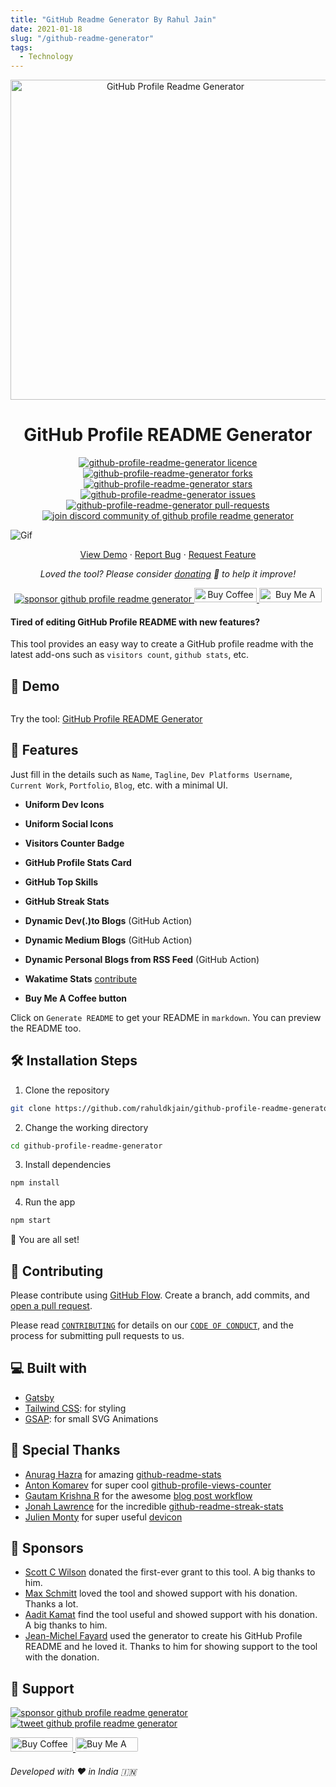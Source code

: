 ```yaml
---
title: "GitHub Readme Generator By Rahul Jain"
date: 2021-01-18
slug: "/github-readme-generator"
tags:
  - Technology
---
```


<p align="center">
    <a href="https://rahuldkjain.github.io/gh-profile-readme-generator">
        <img alt="GitHub Profile Readme Generator" src="mdg.png" width="512"/>
    </a>
</p>
<h1 align="center">
    GitHub Profile README Generator
</h1>

<p align="center">
    <a href="https://github.com/rahuldkjain/github-profile-readme-generator/blob/master/LICENSE" target="blank">
        <img src="https://img.shields.io/github/license/rahuldkjain/github-profile-readme-generator?style=flat-square"
             alt="github-profile-readme-generator licence"/>
    </a>
    <a href="https://github.com/rahuldkjain/github-profile-readme-generator/fork" target="blank">
        <img src="https://img.shields.io/github/forks/rahuldkjain/github-profile-readme-generator?style=flat-square"
             alt="github-profile-readme-generator forks"/>
    </a>
    <a href="https://github.com/rahuldkjain/github-profile-readme-generator/stargazers" target="blank">
        <img src="https://img.shields.io/github/stars/rahuldkjain/github-profile-readme-generator?style=flat-square"
             alt="github-profile-readme-generator stars"/>
    </a>
    <a href="https://github.com/rahuldkjain/github-profile-readme-generator/issues" target="blank">
        <img src="https://img.shields.io/github/issues/rahuldkjain/github-profile-readme-generator?style=flat-square"
             alt="github-profile-readme-generator issues"/>
    </a>
    <a href="https://github.com/rahuldkjain/github-profile-readme-generator/pulls" target="blank">
        <img src="https://img.shields.io/github/issues-pr/rahuldkjain/github-profile-readme-generator?style=flat-square"
             alt="github-profile-readme-generator pull-requests"/>
    </a>
    <a href="https://discord.gg/HHMs7Eg" target="blank">
        <img
            src="https://img.shields.io/discord/735303195105951764?label=Join%20Community&logo=discord&style=flat-square"
            alt="join discord community of github profile readme generator"/>
    </a>
</p>

![Gif](https://github.com/tamojit-123/github-profile-readme-generator/raw/master/src/images/github-profile-readme-generator.gif)

<p align="center">
    <a href="https://rahuldkjain.github.io/gh-profile-readme-generator" target="blank">View Demo</a>
    ·
    <a href="https://github.com/rahuldkjain/github-profile-readme-generator/issues/new/choose">Report Bug</a>
    ·
    <a href="https://github.com/rahuldkjain/github-profile-readme-generator/issues/new/choose">Request Feature</a>
</p>

<p align="center">
    <i>Loved the tool? Please consider <a href="https://paypal.me/rahuldkjain/10">donating</a> 💸 to help it
        improve!</i>
</p>

<p align="center">
    <a href="https://www.paypal.me/rahuldkjain"><img
        src="https://img.shields.io/badge/support-PayPal-blue?logo=PayPal&style=flat-square&label=Donate"
        alt="sponsor github profile readme generator"/>
    </a>
    <a href='https://ko-fi.com/A0A81XXSX' target='_blank'><img height='23' width="100"
                                                               src='https://cdn.ko-fi.com/cdn/kofi3.png?v=2'
                                                               alt='Buy Coffee for rahuldkjain'/>
    </a>
    <a href="https://www.buymeacoffee.com/rahuldkjain" target="_blank"><img
        src="https://cdn.buymeacoffee.com/buttons/default-orange.png" alt="Buy Me A Coffee" height="23" width="100"
        style="border-radius:1px"/></a>
</p>

#### Tired of editing GitHub Profile README with new features?

This tool provides an easy way to create a GitHub profile readme with the latest add-ons such as `visitors count`, `github stats`, etc.


## 🚀 Demo
<a href="https://rahuldkjain.github.io/gh-profile-readme-generator" target="blank">
    <img
        src="https://img.shields.io/website?url=https%3A%2F%2Frahuldkjain.github.io%2Fgh-profile-readme-generator&logo=github&style=flat-square"
        alt=""/>
</a>

Try the tool: [GitHub Profile README Generator](https://rahuldkjain.github.io/gh-profile-readme-generator)

## 🧐 Features

Just fill in the details such as `Name`, `Tagline`, `Dev Platforms Username`, `Current Work`, `Portfolio`, `Blog`, etc. with a minimal UI.

- **Uniform Dev Icons**

- **Uniform Social Icons**

- **Visitors Counter Badge**

- **GitHub Profile Stats Card**

- **GitHub Top Skills**

- **GitHub Streak Stats**

- **Dynamic Dev(.)to Blogs** (GitHub Action)

- **Dynamic Medium Blogs** (GitHub Action)

- **Dynamic Personal Blogs from RSS Feed** (GitHub Action)

- **Wakatime Stats** [contribute](https://github.com/rahuldkjain/github-profile-readme-generator/issues/115)

- **Buy Me A Coffee button**

Click on `Generate README` to get your README in `markdown`.
You can preview the README too.

## 🛠️ Installation Steps

1. Clone the repository

```bash
git clone https://github.com/rahuldkjain/github-profile-readme-generator.git
```

2. Change the working directory

```bash
cd github-profile-readme-generator
```

3. Install dependencies

```bash
npm install
```

4. Run the app

```bash
npm start
```

🌟 You are all set!

## 🍰 Contributing

Please contribute using [GitHub Flow](https://guides.github.com/introduction/flow). Create a branch, add commits, and [open a pull request](https://github.com/rahuldkjain/github-profile-readme-generator/compare).

Please read [`CONTRIBUTING`](CONTRIBUTING.md) for details on our [`CODE OF CONDUCT`](CODE_OF_CONDUCT.md), and the process for submitting pull requests to us.

## 💻 Built with
- [Gatsby](https://www.gatsbyjs.com/)
- [Tailwind CSS](https://tailwindcss.com/): for styling
- [GSAP](https://greensock.com/gsap/): for small SVG Animations


## 🙇 Special Thanks

- [Anurag Hazra](https://github.com/anuraghazra) for amazing [github-readme-stats](https://github.com/anuraghazra/github-readme-stats)
- [Anton Komarev](https://github.com/antonkomarev) for super cool [github-profile-views-counter](https://github.com/antonkomarev/github-profile-views-counter)
- [Gautam Krishna R](https://github.com/gautamkrishnar) for the awesome [blog post workflow](https://github.com/gautamkrishnar/blog-post-workflow)
- [Jonah Lawrence](https://github.com/DenverCoder1) for the incredible [github-readme-streak-stats](https://github.com/DenverCoder1/github-readme-streak-stats)
- [Julien Monty](https://github.com/konpa) for super useful [devicon](https://github.com/konpa/devicon)

## 🙇 Sponsors

- [Scott C Wilson](https://github.com/scottcwilson) donated the first-ever grant to this tool. A big thanks to him.
- [Max Schmitt](https://github.com/mxschmitt) loved the tool and showed support with his donation. Thanks a lot.
- [Aadit Kamat](https://github.com/aaditkamat) find the tool useful and showed support with his donation. A big thanks to him.
- [Jean-Michel Fayard](https://github.com/jmfayard) used the generator to create his GitHub Profile README and he loved it. Thanks to him for showing support to the tool with the donation.


## 🙏 Support

<p align="left">
    <a href="https://www.paypal.me/rahuldkjain/10"><img src="https://ionicabizau.github.io/badges/paypal.svg"
                                                        alt="sponsor github profile readme generator"/>
    </a>
    <a href="https://twitter.com/intent/tweet?text=Wow:&url=https%3A%2F%2Frahuldkjain.github.io%2Fgithub-profile-readme-generator">
        <img
            src="https://img.shields.io/twitter/url?style=social&url=https%3A%2F%2Frahuldkjain.github.io%2Fgithub-profile-readme-generator"
            alt="tweet github profile readme generator"/>
    </a>
</p>

<p align="left">
    <a href='https://ko-fi.com/A0A81XXSX' target='_blank'><img height='23' width="100"
                                                               src='https://cdn.ko-fi.com/cdn/kofi3.png?v=2'
                                                               alt='Buy Coffee for rahuldkjain'/>
    </a>
    <a href="https://www.buymeacoffee.com/rahuldkjain" target="_blank"><img
        src="https://cdn.buymeacoffee.com/buttons/default-orange.png" alt="Buy Me A Coffee" height="23" width="100"
        style="border-radius:2px"/></a>
</p>

###### Developed with ❤️ in India 🇮🇳
